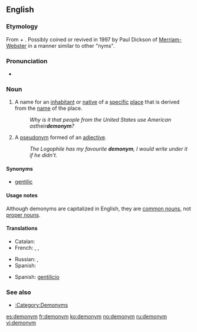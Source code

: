 ==English==
{{wikipedia}}

===Etymology===
From {{etyl|grc}} {{term|δῆμος||tr=dēmos|country|lang=grc}} + {{term|ὄνυμα||tr=onuma|name|lang=grc}}. Possibly coined or revived in 1997 by Paul Dickson of [[w:Merriam-Webster|Merriam-Webster]] in a manner similar to other "nyms".

{{confix|demo|onym}}

===Pronunciation===
* {{a|UK}} {{IPA|/ˈdɛmənɪm/}}

===Noun===
{{en-noun}}

# {{rare}} A name for an [[inhabitant]] or [[native]] of a [[specific]] [[place]] that is derived from the [[name]] of the place.
#: ''Why is it that people from the United States use American as ''their'' '''demonym'''?''
# {{obsolete}} A [[pseudonym]] formed of an [[adjective]].
#: ''The Logophile has my favourite '''demonym''', I would write under it if he didn't.''

====Synonyms====
* [[gentilic]]

====Usage notes====
Although demonyms are capitalized in English, they are [[common noun]]s, not [[proper noun]]s.

====Translations====
{{trans-top|name for an inhabitant or native of a specific place}}
* Catalan: {{t|ca|gentilici|m}}
* French: {{t+|fr|gentilé|m}}, {{t+|fr|ethnonyme|m}}, {{t+|fr|démonyme|m}}
{{trans-mid}}
* Russian: {{t|ru|этнохороним|m|tr=etnoxorónim|sc=Cyrl}}, {{t|ru|этникон|m|tr=etnikón|sc=Cyrl}}
* Spanish: {{t+|es|gentilicio}}
{{trans-bottom}}

{{trans-top|pseudonym formed of an adjective}}
{{trans-mid}}
{{trans-bottom}}

{{checktrans-top}}
* Spanish: [[gentilicio]] {{m}}
{{trans-bottom}}

===See also===
* [[:Category:Demonyms]]

[[es:demonym]]
[[fr:demonym]]
[[ko:demonym]]
[[no:demonym]]
[[ru:demonym]]
[[vi:demonym]]